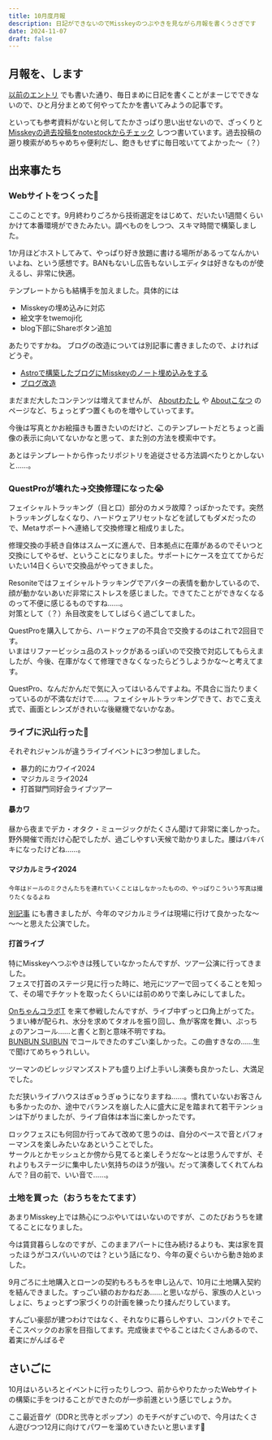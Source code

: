 ```yaml
---
title: 10月度月報
description: 日記ができないのでMisskeyのつぶやきを見ながら月報を書くうさぎです
date: 2024-11-07
draft: false
---
```



## 月報を、します
[以前のエントリ](/blog/2024-10-08/) でも書いた通り、毎日まめに日記を書くことがまーじでできないので、ひと月分まとめて何やってたかを書いてみようの記事です。

といっても参考資料がないと何してたかさっぱり思い出せないので、ざっくりと [Misskeyの過去投稿をnotestockからチェック](https://notestock.osa-p.net/@harumaki021@mi.harumakizaemon.net/view) しつつ書いています。過去投稿の遡り検索がめちゃめちゃ便利だし、飽きもせずに毎日呟いててよかった～（？）


## 出来事たち
### Webサイトをつくった🚀

<Misskey noteId="9z8vhicqeg" UUID="3ca332fc-117d-4297-8165-7234851f5a90" />

ここのことです。9月終わりごろから技術選定をはじめて、だいたい1週間くらいかけて本番環境ができたみたい。調べものをしつつ、スキマ時間で構築しました。

1か月ほどホストしてみて、やっぱり好き放題に書ける場所があるってなんかいいよね、という感想です。BANもないし広告もないしエディタは好きなものが使えるし、非常に快適。  

テンプレートからも結構手を加えました。具体的には
* Misskeyの埋め込みに対応
* 絵文字をtwemoji化
* blog下部にShareボタン追加 

あたりですかね。
ブログの改造については別記事に書きましたので、よければどうぞ。

* [Astroで構築したブログにMisskeyのノート埋め込みをする](/blog/misskey-embed)
* [ブログ改造](/blog/2024-10-25)

まだまだ大したコンテンツは増えてませんが、 [Aboutわたし](/about) や [Aboutこなつ](/projects/lovot-konatsu) のページなど、ちょっとずつ置くものを増やしていってます。

今後は写真とかお絵描きも置きたいのだけど、このテンプレートだとちょっと画像の表示に向いてないかなと思って、また別の方法を模索中です。

あとはテンプレートから作ったリポジトリを追従させる方法調べたりとかしないと……。

### QuestProが壊れた→交換修理になった😭
フェイシャルトラッキング（目と口）部分のカメラ故障？っぽかったです。突然トラッキングしなくなり、ハードウェアリセットなどを試してもダメだったので、Metaサポートへ連絡して交換修理と相成りました。  

修理交換の手続き自体はスムーズに進んで、日本拠点に在庫があるのでそいつと交換にしてやるぜ、ということになりました。サポートにケースを立ててからだいたい14日くらいで交換品がやってきました。

Resoniteではフェイシャルトラッキングでアバターの表情を動かしているので、顔が動かないあいだ非常にストレスを感じました。できてたことができなくなるのって不便に感じるものですね……。  
対策として（？）糸目改変をしてしばらく過ごしてました。

QuestProを購入してから、ハードウェアの不具合で交換するのはこれで2回目です。  
いまはリファービッシュ品のストックがあるっぽいので交換で対応してもらえましたが、今後、在庫がなくて修理できなくなったらどうしようかな～と考えてます。

<Misskey noteId="9ywah62qbq" UUID="29a94059-0aa8-4616-a6bb-63897845e717" />

QuestPro、なんだかんだで気に入ってはいるんですよね。不具合に当たりまくっているのが不満なだけで……。フェイシャルトラッキングできて、おでこ支え式で、画面とレンズがきれいな後継機でないかなあ。

### ライブに沢山行った🎤
それぞれジャンルが違うライブイベントに3つ参加しました。

* 暴力的にカワイイ2024
* マジカルミライ2024
* 打首獄門同好会ライブツアー

#### 暴カワ

<Misskey noteId="9z0mz7o49o" UUID="8791a520-dfb2-4292-8043-fbd947b6694f" />
<Misskey noteId="9z0yk84ri5" UUID="34c1a503-f7b0-4845-b44c-3dca9d249505" />

昼から夜までデカ・オタク・ミュージックがたくさん聞けて非常に楽しかった。野外開催で雨だけ心配でしたが、過ごしやすい天候で助かりました。腰はバキバキになったけどね……。  

#### マジカルミライ2024

<Misskey noteId="9zafrcxxu0" UUID="927dee5e-c5e9-45d0-a499-4eb1a6690c92" />
<Misskey noteId="9zajs4mpwm" UUID="0a1a3ec5-903a-4ef7-b4e6-6cfd74a2249c" />

<small>今年はドールのミクさんたちを連れていくことはしなかったものの、やっぱりこういう写真は撮りたくなるよね</small>

[別記事](/blog/magical-mirai-2024-osaka) にも書きましたが、今年のマジカルミライは現場に行けて良かったな～～～と思えた公演でした。  

#### 打首ライブ

特にMisskeyへつぶやきは残していなかったんですが、ツアー公演に行ってきました。  
フェスで打首のステージ見に行った時に、地元にツアーで回ってくることを知って、その場でチケットを取ったくらいには前のめりで楽しみにしてました。

[OnちゃんコラボT](https://uchikubigoods.com/collections/t-shirt/products/uc-0784) を来て参戦したんですが、ライブ中ずっと口角上がってた。うまい棒が配られ、水分を求めてタオルを振り回し、魚が客席を舞い、ぷっちょのアンコール……と書くと割と意味不明ですね。  
[BUNBUN SUIBUN](https://www.youtube.com/watch?v=UgIuSdev8mQ) でコールできたのすごい楽しかった。この曲すきなの……生で聞けてめちゃうれしい。

ツーマンのビレッジマンズストアも盛り上げ上手いし演奏も良かったし、大満足でした。

ただ狭いライブハウスはぎゅうぎゅうになりますね……。慣れていないお客さんも多かったのか、途中でバランスを崩した人に盛大に足を踏まれて若干テンションは下がりましたが、ライブ自体は本当に楽しかったです。

ロックフェスにも何回か行ってみて改めて思うのは、自分のペースで音とパフォーマンスを楽しみたいなあということでした。  
サークルとかモッシュとか傍から見てると楽しそうだな～とは思うんですが、それよりもステージに集中したい気持ちのほうが強い。だって演奏してくれてんねんで？目の前で、いい音で……。

### 土地を買った（おうちをたてます）

あまりMisskey上では熱心につぶやいてはいないのですが、このたびおうちを建てることになりました。  

今は賃貸暮らしなのですが、このままアパートに住み続けるよりも、実は家を買ったほうがコスパいいのでは？という話になり、今年の夏ぐらいから動き始めました。

9月ごろに土地購入とローンの契約もろもろを申し込んで、10月に土地購入契約を結んできました。すっごい額のおかねだあ……と思いながら、家族の人といっしょに、ちょっとずつ家づくりの計画を練ったり揉んだりしています。  

すんごい豪邸が建つわけではなく、それなりに暮らしやすい、コンパクトでそこそこスペックのお家を目指してます。完成後までやることはたくさんあるので、着実にがんばるぞ

## さいごに

10月はいろいろとイベントに行ったりしつつ、前からやりたかったWebサイトの構築に手をつけることができたのが一歩前進という感じでしょうか。  

ここ最近音ゲ（DDRと弐寺とポップン）のモチベがすごいので、今月はたくさん遊びつつ12月に向けてパワーを溜めていきたいと思います💪
